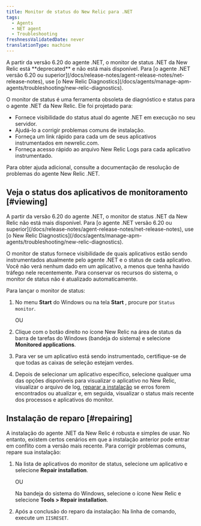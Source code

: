 ```yaml
---
title: Monitor de status do New Relic para .NET
tags:
  - Agents
  - NET agent
  - Troubleshooting
freshnessValidatedDate: never
translationType: machine
---
```


<Callout variant="important">
  A partir da versão 6.20 do agente .NET, o monitor de status .NET da New Relic está <DNT>**deprecated**</DNT> e não está mais disponível. Para [o agente .NET versão 6.20 ou superior](/docs/release-notes/agent-release-notes/net-release-notes), use [o New Relic Diagnostics](/docs/agents/manage-apm-agents/troubleshooting/new-relic-diagnostics).
</Callout>

O monitor de status é uma ferramenta obsoleta de diagnóstico e status para o agente .NET da New Relic. Ele foi projetado para:

* Fornece visibilidade do status atual do agente .NET em execução no seu servidor.
* Ajudá-lo a corrigir problemas comuns de instalação.
* Forneça um link rápido para cada um de seus aplicativos instrumentados em newrelic.com.
* Forneça acesso rápido ao arquivo New Relic Logs para cada aplicativo instrumentado.

Para obter ajuda adicional, consulte a documentação de resolução de problemas do agente New Relic .NET.

## Veja o status dos aplicativos de monitoramento [#viewing]

<Callout variant="important">
  A partir da versão 6.20 do agente .NET, o monitor de status .NET da New Relic não está mais disponível. Para [o agente .NET versão 6.20 ou superior](/docs/release-notes/agent-release-notes/net-release-notes), use [o New Relic Diagnostics](/docs/agents/manage-apm-agents/troubleshooting/new-relic-diagnostics).
</Callout>

O monitor de status fornece visibilidade de quais aplicativos estão sendo instrumentados atualmente pelo agente .NET e o status de cada aplicativo. Você não verá nenhum dado em um aplicativo, a menos que tenha havido tráfego nele recentemente. Para conservar os recursos do sistema, o monitor de status não é atualizado automaticamente.

Para lançar o monitor de status:

1. No menu <DNT>**Start**</DNT> do Windows ou na tela <DNT>**Start**</DNT> , procure por `Status monitor`.

   OU

2. Clique com o botão direito no ícone New Relic na área de status da barra de tarefas do Windows (bandeja do sistema) e selecione <DNT>**Monitored applications**</DNT>.

3. Para ver se um aplicativo está sendo instrumentado, certifique-se de que todas as caixas de seleção estejam verdes.

4. Depois de selecionar um aplicativo específico, selecione qualquer uma das opções disponíveis para visualizar o aplicativo no New Relic, visualizar o arquivo de log, [reparar a instalação](#repairing) se erros forem encontrados ou atualizar e, em seguida, visualizar o status mais recente dos processos e aplicativos do monitor.

## Instalação de reparo [#repairing]

A instalação do agente .NET da New Relic é robusta e simples de usar. No entanto, existem certos cenários em que a instalação anterior pode entrar em conflito com a versão mais recente. Para corrigir problemas comuns, repare sua instalação:

1. Na lista de aplicativos do monitor de status, selecione um aplicativo e selecione <DNT>**Repair installation**</DNT>.

   OU

   Na bandeja do sistema do Windows, selecione o ícone New Relic e selecione <DNT>**Tools > Repair installation**</DNT>.

2. Após a conclusão do reparo da instalação: Na linha de comando, execute um `IISRESET`.